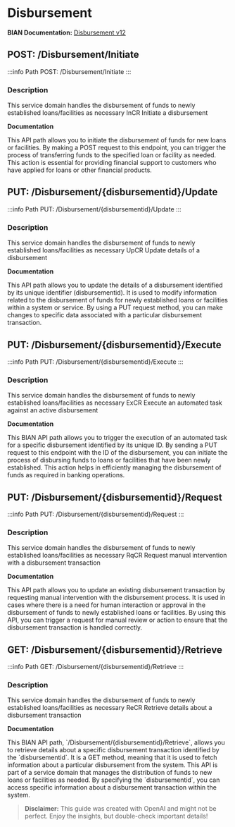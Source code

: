 # Disbursement

**BIAN Documentation:** [Disbursement v12](https://app.swaggerhub.com/apis/BIAN-3/Disbursement/12.0.0)

## POST: /Disbursement/Initiate

:::info Path
POST: /Disbursement/Initiate
:::

### Description

This service domain handles the disbursement of funds to newly established loans/facilities as necessary InCR Initiate a disbursement

**Documentation**

This API path allows you to initiate the disbursement of funds for new loans or facilities\. By making a POST request to this endpoint\, you can trigger the process of transferring funds to the specified loan or facility as needed\. This action is essential for providing financial support to customers who have applied for loans or other financial products\.

## PUT: /Disbursement/\{disbursementid\}/Update

:::info Path
PUT: /Disbursement/\{disbursementid\}/Update
:::

### Description

This service domain handles the disbursement of funds to newly established loans/facilities as necessary UpCR Update details of a disbursement

**Documentation**

This API path allows you to update the details of a disbursement identified by its unique identifier \(disbursementid\)\. It is used to modify information related to the disbursement of funds for newly established loans or facilities within a system or service\. By using a PUT request method\, you can make changes to specific data associated with a particular disbursement transaction\.

## PUT: /Disbursement/\{disbursementid\}/Execute

:::info Path
PUT: /Disbursement/\{disbursementid\}/Execute
:::

### Description

This service domain handles the disbursement of funds to newly established loans/facilities as necessary ExCR Execute an automated task against an active disbursement

**Documentation**

This BIAN API path allows you to trigger the execution of an automated task for a specific disbursement identified by its unique ID\. By sending a PUT request to this endpoint with the ID of the disbursement\, you can initiate the process of disbursing funds to loans or facilities that have been newly established\. This action helps in efficiently managing the disbursement of funds as required in banking operations\.

## PUT: /Disbursement/\{disbursementid\}/Request

:::info Path
PUT: /Disbursement/\{disbursementid\}/Request
:::

### Description

This service domain handles the disbursement of funds to newly established loans/facilities as necessary RqCR Request manual intervention with a disbursement transaction

**Documentation**

This API path allows you to update an existing disbursement transaction by requesting manual intervention with the disbursement process\. It is used in cases where there is a need for human interaction or approval in the disbursement of funds to newly established loans or facilities\. By using this API\, you can trigger a request for manual review or action to ensure that the disbursement transaction is handled correctly\.

## GET: /Disbursement/\{disbursementid\}/Retrieve

:::info Path
GET: /Disbursement/\{disbursementid\}/Retrieve
:::

### Description

This service domain handles the disbursement of funds to newly established loans/facilities as necessary ReCR Retrieve details about a disbursement transaction

**Documentation**

This BIAN API path\, \`/Disbursement/\{disbursementid\}/Retrieve\`\, allows you to retrieve details about a specific disbursement transaction identified by the \`disbursementid\`\. It is a GET method\, meaning that it is used to fetch information about a particular disbursement from the system\. This API is part of a service domain that manages the distribution of funds to new loans or facilities as needed\. By specifying the \`disbursementid\`\, you can access specific information about a disbursement transaction within the system\.

> **Disclaimer:** This guide was created with OpenAI and might not be perfect. Enjoy the insights, but double-check important details!
